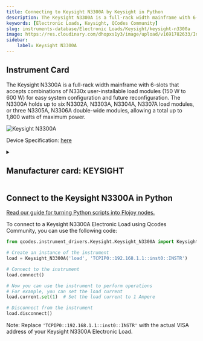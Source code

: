 ```yaml
---
title: Connecting to Keysight N3300A by Keysight in Python
description: The Keysight N3300A is a full-rack width mainframe with 6-slots that accepts combinations of N330x user-installable load modules (150 W to 600 W) for easy system configuration and future reconfiguration. The N3300A holds up to six N3302A, N3303A, N3304A, N3307A load modules, or three N3305A, N3306A double-wide modules, allowing a total up to 1,800 watts of maximum power.
keywords: [Electronic Loads, Keysight, QCodes Community] 
slug: instruments-database/Electronic Loads/Keysight/keysight-n3300a 
image: https://res.cloudinary.com/dhopxs1y3/image/upload/v1691782633/Instruments/Electronic%20Loads/Keysight-N3300A/Keysight-N3300A.png
sidebar:
    label: Keysight N3300A 
---
```



## Instrument Card

The Keysight N3300A is a full-rack width mainframe with 6-slots that accepts combinations of N330x user-installable load modules (150 W to 600 W) for easy system configuration and future reconfiguration. The N3300A holds up to six N3302A, N3303A, N3304A, N3307A load modules, or three N3305A, N3306A double-wide modules, allowing a total up to 1,800 watts of maximum power.


![Keysight N3300A](https://res.cloudinary.com/dhopxs1y3/image/upload/v1691782633/Instruments/Electronic%20Loads/Keysight-N3300A/Keysight-N3300A.png)

Device Specification: [here](https://www.keysight.com/us/en/assets/7018-06712/data-sheets/5980-0232.pdf)

<details style={{ marginTop: "15px"}}>
<summary><h2 style={{display:'inline'}}>Manufacturer card: KEYSIGHT</h2></summary>

![KEYSIGHT](https://res.cloudinary.com/dhopxs1y3/image/upload/v1692125973/Instruments/Vendor%20Logos/Keysight.png)

Keysight Technologies, or Keysight, is an American company that manufactures electronics test and measurement equipment and software

- Headquarters: USA
- Yearly Revenue (millions, USD): 5420
- Vendor Website: [here](https://www.keysight.com/us/en/home.html)

</details>


<FeaturedInstrumentVideo category="ELECTRONIC_LOADS" />

## Connect to the Keysight N3300A in Python

[Read our guide for turning Python scripts into Flojoy nodes.](https://docs.flojoy.ai/contribution/blocks/custom-flojoy-block/)



<Tabs>
<TabItem value="Flojoy" label="Flojoy" className="flojoy-instrument-tabs">

<SectionsCard category="ELECTRONIC_LOADS" manufacturer="Keysight"></SectionsCard>

</TabItem>
<TabItem value="QCodes Community" label="QCodes Community">

To connect to a Keysight N3300A Electronic Load using Qcodes Community, you can use the following code:

```python
from qcodes.instrument_drivers.Keysight.Keysight_N3300A import Keysight_N3300A

# Create an instance of the instrument
load = Keysight_N3300A('load', 'TCPIP0::192.168.1.1::inst0::INSTR')

# Connect to the instrument
load.connect()

# Now you can use the instrument to perform operations
# For example, you can set the load current
load.current.set(1)  # Set the load current to 1 Ampere

# Disconnect from the instrument
load.disconnect()
```

Note: Replace `'TCPIP0::192.168.1.1::inst0::INSTR'` with the actual VISA address of your Keysight N3300A Electronic Load.

</TabItem>
</Tabs>
